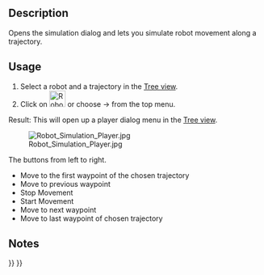 <languages/>
<translate>

<!--T:8-->
{{Docnav
|[[Robot_CreateRobot|Create a robot]]
|[[Robot_Export|Export a trajectory]]
|[[Robot_Workbench|Robot]]
|IconL=Robot_CreateRobot.svg
|IconR=Robot_Export.svg
|IconC=Workbench_Robot.svg
}}

<!--T:2-->
{{GuiCommand
|Name=Robot Simulate
|MenuLocation=Robot → Simulate a trajectory
|Workbenches=[[Robot_Workbench|Robot]]
}}

==Description== <!--T:13-->

<!--T:3-->
Opens the simulation dialog and lets you simulate robot movement along a trajectory.

==Usage== <!--T:14-->

<!--T:4-->
# Select a robot and a trajectory in the [[Tree_view|Tree view]].
# Click on [[Image:Robot_Simulate.svg|32px]] or choose {{KEY|Robot}}  →  {{KEY|[[Image:Robot_Simulate.svg|32px]] Simulate a trajectory}} from the top menu.

<!--T:12-->
Result: This will open up a player dialog menu in the [[Tree_view|Tree view]].

<!--T:6-->
[[Image:Robot_Simulation_Player.jpg]]

<!--T:7-->
The buttons from left to right.
*Move to the first waypoint of the chosen trajectory
*Move to previous waypoint
*Stop Movement
*Start Movement
*Move to next waypoint
*Move to last waypoint of chosen trajectory

==Notes== <!--T:5-->


<!--T:9-->
{{Docnav
|[[Robot_CreateRobot|Create a robot]]
|[[Robot_Export|Export a trajectory]]
|[[Robot_Workbench|Robot]]
|IconL=Robot_CreateRobot.svg
|IconR=Robot_Export.svg
|IconC=Workbench_Robot.svg
}}

</translate>
{{Robot_Tools_navi{{#translation:}}}}
{{Userdocnavi{{#translation:}}}}